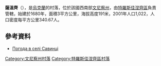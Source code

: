{{coord|48|28|39|N|29|3|16|E|scale:30000|display=title}}

'''薩溫齊'''（{{lang-uk|Савинці}}），是[[烏克蘭|烏克蘭]]的村落，位於該國西南部[[文尼察州|文尼察州]]，由[[特羅斯佳涅齊區|特羅斯佳涅齊區]]負責管轄，始建於1680年，面積3平方公里，海拔高度191米，2001年人口1,022，人口密度每平方公里340.67人。

==參考資料==
* [http://weather.in.ua/ua/vinnickaja/23076 Погода в селі Савинці]

[[Category:文尼察州村落|Category:文尼察州村落]]
[[Category:特羅斯佳涅齊區村落|Category:特羅斯佳涅齊區村落]]


{{Vinnytsia-geo-stub}}
